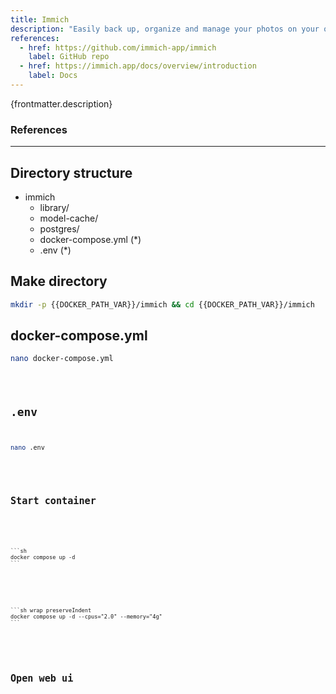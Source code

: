 ```yaml
---
title: Immich
description: "Easily back up, organize and manage your photos on your own server. Immich helps you browse, search and organize your photos and videos with ease."
references:
  - href: https://github.com/immich-app/immich
    label: GitHub repo
  - href: https://immich.app/docs/overview/introduction
    label: Docs
---
```



<p>{frontmatter.description}</p>

### References

<ReferenceLinks references={frontmatter.references} />

---

## Directory structure

<FileTree>

- immich
  - library/
  - model-cache/
  - postgres/
  - docker-compose.yml (\*)
  - .env (\*)

</FileTree>

## Make directory

```sh wrap preserveIndent
mkdir -p {{DOCKER_PATH_VAR}}/immich && cd {{DOCKER_PATH_VAR}}/immich
```

## docker-compose.yml

```sh
nano docker-compose.yml
```

<Code lang="yml" title="docker-compose.yml" wrap preserveIndent code={yaml} />

## .env

```sh
nano .env
```

<Code lang="dotenv" title=".env" wrap preserveIndent code={env} />

## Start container

<Tabs>
  <TabItem label="No limit">

    ```sh
    docker compose up -d
    ```

  </TabItem>
  <TabItem label="Limit resources">

    ```sh wrap preserveIndent
    docker compose up -d --cpus="2.0" --memory="4g"
    ```

  </TabItem>
</Tabs>

## Open web ui

<OpenWebUI port="2283" />
